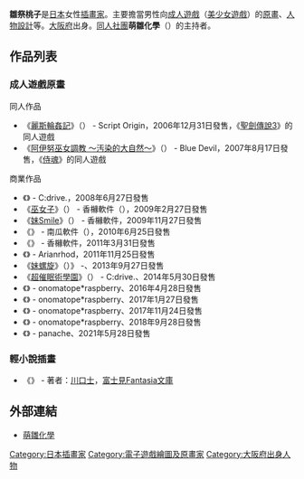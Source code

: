 {{Japanese|japanese=雛祭 桃子|kana=ひなまつり とうこ|romaji=Hinamatsuri Touko(Tōko)}}
'''雛祭桃子'''{{bd||||}}是[[日本|日本]]女性[[插畫家|插畫家]]。主要擔當男性向[[成人遊戲|成人遊戲]]（[[美少女遊戲|美少女遊戲]]）的[[原畫|原畫]]、[[人物設計|人物設計]]等。[[大阪府|大阪府]]出身。[[同人社團|同人社團]]'''萌雛化學'''（{{lang|ja|萌雛化学}}）的主持者。

== 作品列表 ==
=== 成人遊戲原畫 ===
;同人作品
*《[[麗斯輪姦記|麗斯輪姦記]]》（{{lang|ja|リース輪姦記}}） - Script Origin，2006年12月31日發售，《[[聖劍傳說3|聖劍傳說3]]》的同人遊戲
*《[[阿伊努巫女調教_～汚染的大自然～|阿伊努巫女調教 ～汚染的大自然～]]》（{{lang|ja|アイヌ巫女調教 ～汚された大自然～}}） - Blue Devil，2007年8月17日發售，《[[侍魂系列|侍魂]]》的同人遊戲

;商業作品
*《{{lang|ja|どこでもすきしていつでもすきして}}》 - C:drive.，2008年6月27日發售
*《[[巫女子|巫女子]]》（{{lang|ja|みここ}}） - 香櫞軟件（{{lang|ja|しとろんソフト}}），2009年2月27日發售
*《[[妹Smile|妹Smile]]》（{{lang|ja|妹スマイル}}） - 香櫞軟件，2009年11月27日發售
*《{{lang|ja|きゃん☆フェス!}}》 - 南瓜軟件（{{lang|ja|ぱんぷきんソフト}}），2010年6月25日發售
*《{{lang|ja|初恋タイムカプセル 〜幼馴染とキャッキャうふふ〜}}》 - 香櫞軟件，2011年3月31日發售
*《{{lang|ja|夢みる月のルナルティア}}》 - Arianrhod，2011年11月25日發售
*《[[妹螺旋|妹螺旋]]》（{{lang|ja|妹スパイラル}}）》 -{{lang|ja|まかろんソフト}}、2013年9月27日發售
*《[[超催眠術學園|超催眠術學園]]》（{{lang|ja|超催眠術学園}}） - C:drive.、2014年5月30日發售
*《{{lang|ja|ビッチ姉ちゃんが清純なはずがないっ!}}》 - onomatope*raspberry、2016年4月28日發售
*《{{lang|ja|ビッチ姉妹が清純なはずがないっ!!}}》 - onomatope*raspberry、2017年1月27日發售
*《{{lang|ja|ビッチ学園が清純なはずがないっ!!?}}》 - onomatope*raspberry、2017年11月24日發售
*《{{lang|ja|催眠ぱらだいす! ～催眠術でツゴウノイイ美少女学園性活～}}》 - onomatope*raspberry、2018年9月28日發售
*《{{lang|ja|ぱられるAKIBA学園}}》 - panache、2021年5月28日發售

=== 輕小說插畫 ===
*《{{lang|ja|漂う書庫のヴェルテ・テラ}}》 - 著者：[[川口士|川口士]]，[[富士見Fantasia文庫|富士見Fantasia文庫]]

== 外部連結 ==
* [http://www.moehina.com/ 萌雛化學] {{ja}}

{{DEFAULTSORT:Hinamatsuri Touko}}
[[Category:日本插畫家|Category:日本插畫家]]
[[Category:電子遊戲繪圖及原畫家|Category:電子遊戲繪圖及原畫家]]
[[Category:大阪府出身人物|Category:大阪府出身人物]]